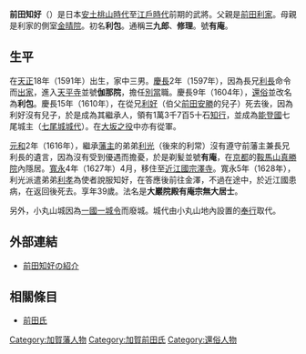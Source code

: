 {{unreferenced|time=2016-05-21T05:21:15+00:00}}
{{日本武士
|名稱= 前田 知好
|圖片名稱= 
|圖片大小= 
|圖片說明= 
|時代= [[安土桃山時代|安土桃山時代]]—[[江戶時代|江戶時代]]前期
|出生日期= [[天正_(日本)|天正]]18年12月8日（1591年1月3日）
|出生地點= 
|逝世日期= [[寬永|寬永]]5年6月23日（1628年7月24日）
|逝世地點= 
|假名= 
|羅馬字= 
|幼名= 
|改名= 利包→知好
|别名= 三九郎、修理（通稱）
|諡号= 
|神号= 
|戒名= 有庵<BR>大巖院殿有庵宗無大居士
|洗禮名= 
|墓所= 
|朝廷官位= 
|幕府職位= 
|主君= [[前田利家|前田利家]]→[[前田利長|利長]]→[[前田利常|利常]]
|藩= [[加賀藩|加賀藩]]士
|氏族= 
|父母= 父：[[前田利家|前田利家]]<BR>母：[[金晴院|金晴院]]
|養父= 
|養母= 
|兄弟= 兄：[[前田利長|利長]]、[[前田利政|利政]]<BR>弟：[[前田利常|利常]]、[[前田利孝|利孝]]、[[前田利貞|利貞]]
|姐妹= 姐：[[幸姬|幸姬]]（[[前田長種|前田長種]]室）、[[蕭姬|蕭姬]]（[[中川光重|中川光重]]室）、[[摩阿姬|摩阿姬]]（[[豐臣秀吉|豐臣秀吉]]側室→[[萬里小路充房|萬里小路充房]]側室）、[[豪姬|豪姬]]（[[宇喜多秀家|宇喜多秀家]]室）、與免、[[前田菊姬|菊姬]]（[[羽柴秀吉|羽柴秀吉]]的養女）、[[春香院|千世]]（[[細川忠隆|細川忠隆]]正室→[[村井長次|村井長次]]室）、[[高源院|福姬]]（[[長好連|長好連]]室→[[中川光忠|中川光忠]]室）、保智（[[篠原貞秀|篠原貞秀]]室）
|正室= 不詳
|側室= 
|嗣子= [[前田好次|好次]]、[[前田知辰|知辰]]、[[前田辰正|辰正]]
|嗣女= 
|養子= 
|養女= 
}}
{{japanese|japanese=前田 知好|kana=まえだ ともよし|romaji=Maeda Tomoyoshi}}
'''前田知好'''（{{bd|1591年|1月3日|1628年|7月24日|}}）是日本[[安土桃山時代|安土桃山時代]]至[[江戶時代|江戶時代]]前期的武將。父親是[[前田利家|前田利家]]。母親是利家的側室[[金晴院|金晴院]]。初名'''利包'''。通稱'''三九郎'''、'''修理'''。號'''有庵'''。

== 生平 ==
在[[天正_(日本)|天正]]18年（1591年）出生，家中三男。[[慶長|慶長]]2年（1597年），因為長兄[[前田利長|利長]]命令而[[出家|出家]]，進入[[天平寺|天平寺]]並號'''伽那院'''，擔任[[別當|別當]]職。慶長9年（1604年），[[還俗|還俗]]並改名為'''利包'''。慶長15年（1610年），在從兄[[前田利好|利好]]（伯父[[前田安勝|前田安勝]]的兒子）死去後，因為利好沒有兒子，於是成為其繼承人，領有1萬3千7百5十石[[知行|知行]]，並成為[[能登國|能登國]]七尾{{tsl|ja|小丸山城}}城主（[[七尾城|七尾城]][[城代|城代]]）。在[[大坂之役|大坂之役]]中亦有從軍。

[[元和_(後水尾天皇)|元和]]2年（1616年），繼承[[藩主|藩主]]的弟弟[[前田利光|利光]]（後來的利常）沒有遵守前藩主兼長兄利長的遺言，因為沒有受到優遇而擔憂，於是剃髪並號'''有庵'''，在[[京都|京都]]的[[鞍馬山|鞍馬山]][[真勝院|真勝院]]內隱居。[[寬永|寬永]]4年（1627年）4月，移住至[[近江國|近江國]][[宗澤寺|宗澤寺]]。寬永5年（1628年），利光派遣弟弟[[前田利孝|利孝]]為使者說服知好，在答應後前往金澤，不過在途中，於近江國患病，在返回後死去。享年39歲。法名是'''大巖院殿有庵宗無大居士'''。

另外，小丸山城因為[[一國一城令|一國一城令]]而廢城。城代由小丸山地內設置的{{tsl|ja|七尾町}}[[奉行|奉行]]取代。

== 外部連結 ==
*[http://tikugo.com/osaka/busho/maeda/b-maeda-tomo.html 前田知好の紹介] {{Wayback|url=http://tikugo.com/osaka/busho/maeda/b-maeda-tomo.html |date=20190526061642 }}

== 相關條目 ==
*[[前田氏|前田氏]]

[[Category:加賀藩人物|Category:加賀藩人物]]
[[Category:加賀前田氏|Category:加賀前田氏]]
[[Category:還俗人物|Category:還俗人物]]